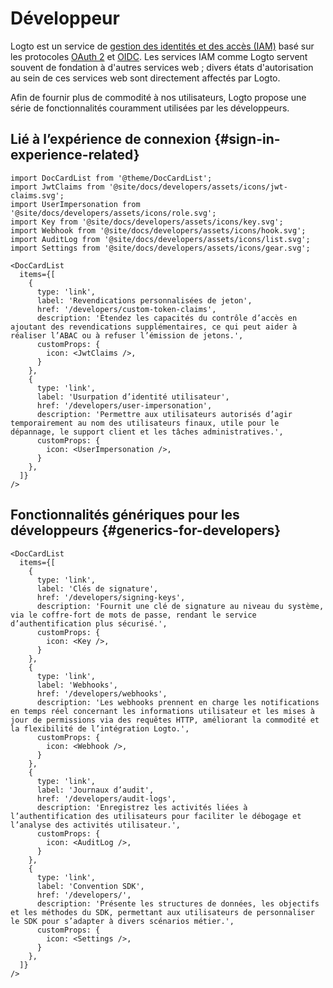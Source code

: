 # Développeur

Logto est un service de [gestion des identités et des accès (IAM)](https://auth.wiki/iam) basé sur les protocoles [OAuth 2](https://auth.wiki/oauth-2.0) et [OIDC](https://auth.wiki/openid-connect). Les services IAM comme Logto servent souvent de fondation à d'autres services web ; divers états d'autorisation au sein de ces services web sont directement affectés par Logto.

Afin de fournir plus de commodité à nos utilisateurs, Logto propose une série de fonctionnalités couramment utilisées par les développeurs.

## Lié à l’expérience de connexion \{#sign-in-experience-related}

```mdx-code-block
import DocCardList from '@theme/DocCardList';
import JwtClaims from '@site/docs/developers/assets/icons/jwt-claims.svg';
import UserImpersonation from '@site/docs/developers/assets/icons/role.svg';
import Key from '@site/docs/developers/assets/icons/key.svg';
import Webhook from '@site/docs/developers/assets/icons/hook.svg';
import AuditLog from '@site/docs/developers/assets/icons/list.svg';
import Settings from '@site/docs/developers/assets/icons/gear.svg';

<DocCardList
  items={[
    {
      type: 'link',
      label: 'Revendications personnalisées de jeton',
      href: '/developers/custom-token-claims',
      description: 'Étendez les capacités du contrôle d’accès en ajoutant des revendications supplémentaires, ce qui peut aider à réaliser l’ABAC ou à refuser l’émission de jetons.',
      customProps: {
        icon: <JwtClaims />,
      }
    },
    {
      type: 'link',
      label: 'Usurpation d’identité utilisateur',
      href: '/developers/user-impersonation',
      description: 'Permettre aux utilisateurs autorisés d’agir temporairement au nom des utilisateurs finaux, utile pour le dépannage, le support client et les tâches administratives.',
      customProps: {
        icon: <UserImpersonation />,
      }
    },
  ]}
/>
```

## Fonctionnalités génériques pour les développeurs \{#generics-for-developers}

```mdx-code-block
<DocCardList
  items={[
    {
      type: 'link',
      label: 'Clés de signature',
      href: '/developers/signing-keys',
      description: 'Fournit une clé de signature au niveau du système, via le coffre-fort de mots de passe, rendant le service d’authentification plus sécurisé.',
      customProps: {
        icon: <Key />,
      }
    },
    {
      type: 'link',
      label: 'Webhooks',
      href: '/developers/webhooks',
      description: 'Les webhooks prennent en charge les notifications en temps réel concernant les informations utilisateur et les mises à jour de permissions via des requêtes HTTP, améliorant la commodité et la flexibilité de l’intégration Logto.',
      customProps: {
        icon: <Webhook />,
      }
    },
    {
      type: 'link',
      label: 'Journaux d’audit',
      href: '/developers/audit-logs',
      description: 'Enregistrez les activités liées à l’authentification des utilisateurs pour faciliter le débogage et l’analyse des activités utilisateur.',
      customProps: {
        icon: <AuditLog />,
      }
    },
    {
      type: 'link',
      label: 'Convention SDK',
      href: '/developers/',
      description: 'Présente les structures de données, les objectifs et les méthodes du SDK, permettant aux utilisateurs de personnaliser le SDK pour s’adapter à divers scénarios métier.',
      customProps: {
        icon: <Settings />,
      }
    },
  ]}
/>
```
